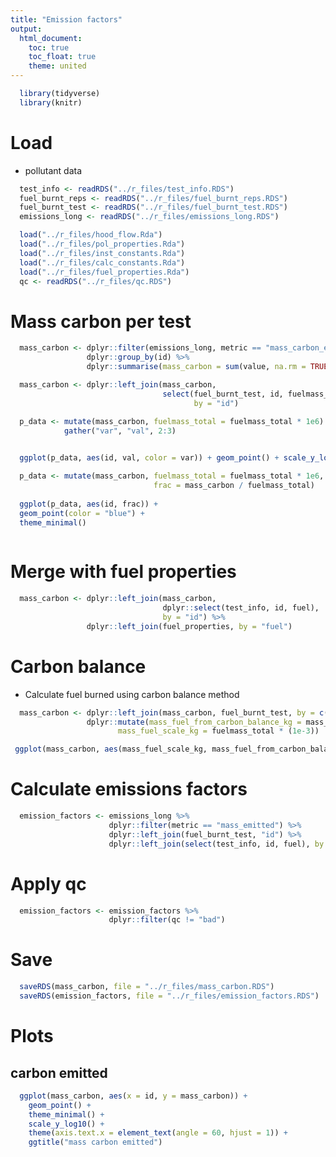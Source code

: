 ```yaml
---
title: "Emission factors"
output:
  html_document:
    toc: true
    toc_float: true
    theme: united
---
```


```r
  library(tidyverse)
  library(knitr)
```

# Load

* pollutant data

```r
  test_info <- readRDS("../r_files/test_info.RDS")
  fuel_burnt_reps <- readRDS("../r_files/fuel_burnt_reps.RDS")
  fuel_burnt_test <- readRDS("../r_files/fuel_burnt_test.RDS")
  emissions_long <- readRDS("../r_files/emissions_long.RDS")
```

```r
  load("../r_files/hood_flow.Rda")
  load("../r_files/pol_properties.Rda")
  load("../r_files/inst_constants.Rda")
  load("../r_files/calc_constants.Rda")
  load("../r_files/fuel_properties.Rda")
  qc <- readRDS("../r_files/qc.RDS")
```

# Mass carbon per test

```r
  mass_carbon <- dplyr::filter(emissions_long, metric == "mass_carbon_emitted") %>%
                 dplyr::group_by(id) %>%
                 dplyr::summarise(mass_carbon = sum(value, na.rm = TRUE))

  mass_carbon <- dplyr::left_join(mass_carbon,
                                  select(fuel_burnt_test, id, fuelmass_total),
                                         by = "id")
```


```r
  p_data <- mutate(mass_carbon, fuelmass_total = fuelmass_total * 1e6) %>%
            gather("var", "val", 2:3)
           

  ggplot(p_data, aes(id, val, color = var)) + geom_point() + scale_y_log10()

  p_data <- mutate(mass_carbon, fuelmass_total = fuelmass_total * 1e6,
                                frac = mass_carbon / fuelmass_total)
  
  ggplot(p_data, aes(id, frac)) +
  geom_point(color = "blue") +
  theme_minimal()
          
```


# Merge with fuel properties

```r
  mass_carbon <- dplyr::left_join(mass_carbon,
                                  dplyr::select(test_info, id, fuel),
                                  by = "id") %>%
                 dplyr::left_join(fuel_properties, by = "fuel")
```

# Carbon balance

* Calculate fuel burned using carbon balance method

```r
  mass_carbon <- dplyr::left_join(mass_carbon, fuel_burnt_test, by = c("id", "fuelmass_total")) %>%
                 dplyr::mutate(mass_fuel_from_carbon_balance_kg = mass_carbon * (1e-9) / (carbon_fraction),
                        mass_fuel_scale_kg = fuelmass_total * (1e-3))
```

```r
 ggplot(mass_carbon, aes(mass_fuel_scale_kg, mass_fuel_from_carbon_balance_kg)) + geom_point()
```

# Calculate emissions factors
 
```r
  emission_factors <- emissions_long %>%
                      dplyr::filter(metric == "mass_emitted") %>%
                      dplyr::left_join(fuel_burnt_test, "id") %>%
                      dplyr::left_join(select(test_info, id, fuel), by = c("id", "fuel"))
```

# Apply qc

```r
  emission_factors <- emission_factors %>%
                      dplyr::filter(qc != "bad")
```


# Save

```r
  saveRDS(mass_carbon, file = "../r_files/mass_carbon.RDS")
  saveRDS(emission_factors, file = "../r_files/emission_factors.RDS")
```

# Plots

## carbon emitted

```r
  ggplot(mass_carbon, aes(x = id, y = mass_carbon)) +
    geom_point() +
    theme_minimal() +
    scale_y_log10() +
    theme(axis.text.x = element_text(angle = 60, hjust = 1)) +
    ggtitle("mass carbon emitted")
```

